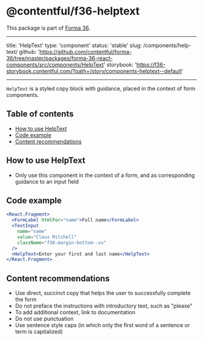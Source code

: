 # @contentful/f36-helptext

This package is part of [Forma 36](https://github.com/contentful/forma-36).

---

title: 'HelpText'
type: 'component'
status: 'stable'
slug: /components/help-text/
github: 'https://github.com/contentful/forma-36/tree/master/packages/forma-36-react-components/src/components/HelpText'
storybook: 'https://f36-storybook.contentful.com/?path=/story/components-helptext--default'

---

`HelpText` is a styled copy block with guidance, placed in the context of form components.

## Table of contents

- [How to use HelpText](#how-to-use-HelpText)
- [Code example](#code-example)
- [Content recommendations](#content-recommendations)

## How to use HelpText

- Only use this component in the context of a form, and as corresponding guidance to an input field

## Code example

```jsx
<React.Fragment>
  <FormLabel htmlFor="name">Full name</FormLabel>
  <TextInput
    name="name"
    value="Claus Mitchell"
    className="f36-margin-bottom--xs"
  />
  <HelpText>Enter your first and last name</HelpText>
</React.Fragment>
```

## Content recommendations

- Use direct, succinct copy that helps the user to successfully complete the form
- Do not preface the instructions with introductory text, such as "please"
- To add additional context, link to documentation
- Do not use punctuation
- Use sentence style caps (in which only the first word of a sentence or term is capitalized)
